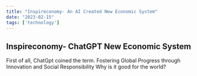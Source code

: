 ```yaml
---
title: "Inspireconomy- An AI Created New Economic System"
date: "2023-02-15"
tags: ['technology']
---
```



## Inspireconomy- ChatGPT New Economic System

First of all, ChatGpt coined the term. 
Fostering Global Progress through Innovation and Social Responsibility
Why is it good for the world?